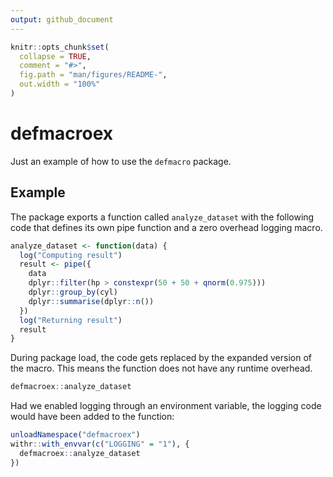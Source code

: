 ```yaml
---
output: github_document
---
```


<!-- README.md is generated from README.Rmd. Please edit that file -->

```r
knitr::opts_chunk$set(
  collapse = TRUE,
  comment = "#>",
  fig.path = "man/figures/README-",
  out.width = "100%"
)
```
# defmacroex

<!-- badges: start -->
<!-- badges: end -->

Just an example of how to use the `defmacro` package.

## Example

The package exports a function called `analyze_dataset` with the following code that defines its own pipe function and a zero overhead logging macro.

```r
analyze_dataset <- function(data) {
  log("Computing result")
  result <- pipe({
    data
    dplyr::filter(hp > constexpr(50 + 50 + qnorm(0.975)))
    dplyr::group_by(cyl)
    dplyr::summarise(dplyr::n())
  })
  log("Returning result")
  result
}
```

During package load, the code gets replaced by the expanded version of the macro. This means the function does not have any runtime overhead.

```r
defmacroex::analyze_dataset
```

Had we enabled logging through an environment variable, the logging code would have been added to the function:

```r
unloadNamespace("defmacroex")
withr::with_envvar(c("LOGGING" = "1"), {
  defmacroex::analyze_dataset
})
```

